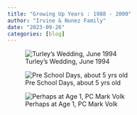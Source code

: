 ```yaml
---
title: "Growing Up Years : 1988 - 2000"
author: "Irvine & Nunez Family"
date: "2023-09-26"
categories: [blog]
---
```


![Turley's Wedding, June 1994](19940625_AZ.JPG)

::: {layout-ncol=2}
![Pre School Days, about 5 yrs old](spencer_at_5.jpeg)

![Perhaps at Age 1, PC Mark Volk](spencer1.jpg)
:::
